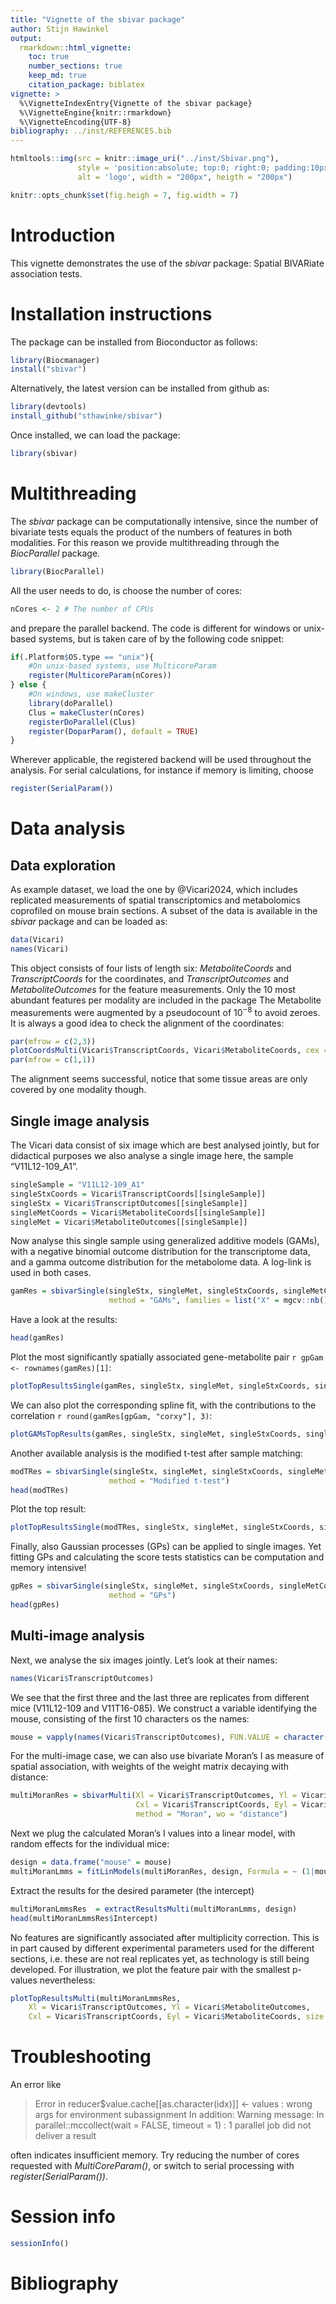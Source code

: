 ```yaml
---
title: "Vignette of the sbivar package"
author: Stijn Hawinkel
output: 
  rmarkdown::html_vignette:
    toc: true
    number_sections: true
    keep_md: true
    citation_package: biblatex
vignette: >
  %\VignetteIndexEntry{Vignette of the sbivar package}
  %\VignetteEngine{knitr::rmarkdown}
  %\VignetteEncoding{UTF-8}
bibliography: ../inst/REFERENCES.bib 
---
```


```r
htmltools::img(src = knitr::image_uri("../inst/Sbivar.png"),
               style = 'position:absolute; top:0; right:0; padding:10px;',
               alt = 'logo', width = "200px", heigth = "200px")
```

```r
knitr::opts_chunk$set(fig.heigh = 7, fig.width = 7)
```

# Introduction

This vignette demonstrates the use of the _sbivar_ package: Spatial BIVARiate association tests.

\setcounter{tocdepth}{5}
\tableofcontents

# Installation instructions

The package can be installed from Bioconductor as follows:

```r
library(Biocmanager)
install("sbivar")
```

Alternatively, the latest version can be installed from github as:

```r
library(devtools)
install_github("sthawinke/sbivar")
```

Once installed, we can load the package:

```r
library(sbivar)
```

# Multithreading

The _sbivar_ package can be computationally intensive, since the number of bivariate tests equals the product of the numbers of features in both modalities. For this reason we provide multithreading through the _BiocParallel_ package. 

```r
library(BiocParallel)
```

All the user needs to do, is choose the number of cores: 

```r
nCores <- 2 # The number of CPUs
```

and prepare the parallel backend. The code is different for windows or unix-based systems, but is taken care of by the following code snippet:

```r
if(.Platform$OS.type == "unix"){
    #On unix-based systems, use MulticoreParam
    register(MulticoreParam(nCores))
} else {
    #On windows, use makeCluster
    library(doParallel)
    Clus = makeCluster(nCores)
    registerDoParallel(Clus)
    register(DoparParam(), default = TRUE)
}
```

Wherever applicable, the registered backend will be used throughout the analysis.
For serial calculations, for instance if memory is limiting, choose

```r
register(SerialParam())
```

# Data analysis

## Data exploration

As example dataset, we load the one by @Vicari2024, which includes replicated measurements of spatial transcriptomics and metabolomics coprofiled on mouse brain sections. A subset of the data is available in the _sbivar_ package and can be loaded as:

```r
data(Vicari)
names(Vicari)
```

This object consists of four lists of length six: _MetaboliteCoords_ and _TranscriptCoords_ for the coordinates, and _TranscriptOutcomes_ and _MetaboliteOutcomes_ for the feature measurements. Only the 10 most abundant features per modality are included in the package The Metabolite measurements were augmented by a pseudocount of 10$^{-8}$ to avoid zeroes. It is always a good idea to check the alignment of the coordinates:

```r
par(mfrow = c(2,3))
plotCoordsMulti(Vicari$TranscriptCoords, Vicari$MetaboliteCoords, cex = 0.5)
par(mfrow = c(1,1))
```

The alignment seems successful, notice that some tissue areas are only covered by one modality though.

## Single image analysis

The Vicari data consist of six image which are best analysed jointly, but for didactical purposes we also analyse a single image here, the sample "V11L12-109_A1".

```r
singleSample = "V11L12-109_A1"
singleStxCoords = Vicari$TranscriptCoords[[singleSample]]
singleStx = Vicari$TranscriptOutcomes[[singleSample]]
singleMetCoords = Vicari$MetaboliteCoords[[singleSample]]
singleMet = Vicari$MetaboliteOutcomes[[singleSample]]
```

Now analyse this single sample using generalized additive models (GAMs), with a negative binomial outcome distribution for the transcriptome data, and a gamma outcome distribution for the metabolome data. A log-link is used in both cases.

```r
gamRes = sbivarSingle(singleStx, singleMet, singleStxCoords, singleMetCoords, 
                      method = "GAMs", families = list("X" = mgcv::nb(), "Y" = Gamma(lin = "log")))
```

Have a look at the results:

```r
head(gamRes)
```

Plot the most significantly spatially associated gene-metabolite pair `r gpGam <- rownames(gamRes)[1]`:

```r
plotTopResultsSingle(gamRes, singleStx, singleMet, singleStxCoords, singleMetCoords)
```

We can also plot the corresponding spline fit, with the contributions to the correlation `r round(gamRes[gpGam, "corxy"], 3)`:

```r
plotGAMsTopResults(gamRes, singleStx, singleMet, singleStxCoords, singleMetCoords)
```

Another available analysis is the modified t-test after sample matching:

```r
modTRes = sbivarSingle(singleStx, singleMet, singleStxCoords, singleMetCoords, 
                      method = "Modified t-test")
head(modTRes)
```

Plot the top result:

```r
plotTopResultsSingle(modTRes, singleStx, singleMet, singleStxCoords, singleMetCoords)
```

Finally, also Gaussian processes (GPs) can be applied to single images. Yet fitting GPs and calculating the score tests statistics can be computation and memory intensive!

```r
gpRes = sbivarSingle(singleStx, singleMet, singleStxCoords, singleMetCoords, 
                      method = "GPs")
head(gpRes)
```

## Multi-image analysis

Next, we analyse the six images jointly. Let's look at their names:

```r
names(Vicari$TranscriptOutcomes)
```

We see that the first three and the last three are replicates from different mice (V11L12-109 and V11T16-085). We construct a variable identifying the mouse, consisting of the first 10 characters os the names:

```r
mouse = vapply(names(Vicari$TranscriptOutcomes), FUN.VALUE = character(1), function(x) substr(x,1, 10))
```

For the multi-image case, we can also use bivariate Moran's I as measure of spatial association, with weights of the weight matrix decaying with distance:

```r
multiMoranRes = sbivarMulti(Xl = Vicari$TranscriptOutcomes, Yl = Vicari$MetaboliteOutcomes, 
                            Cxl = Vicari$TranscriptCoords, Eyl = Vicari$MetaboliteCoords, 
                            method = "Moran", wo = "distance")
```

Next we plug the calculated Moran's I values into a linear model, with random effects for the individual mice:

```r
design = data.frame("mouse" = mouse)
multiMoranLmms = fitLinModels(multiMoranRes, design, Formula = ~ (1|mouse))
```

Extract the results for the desired parameter (the intercept)

```r
multiMoranLmmsRes  = extractResultsMulti(multiMoranLmms, design)
head(multiMoranLmmsRes$Intercept)
```

No features are significantly associated after multiplicity correction. This is in part caused by different experimental parameters used for the different sections, i.e. these are not real replicates yet, as technology is still being developed. For illustration, we plot the feature pair with the smallest p-values nevertheless:

```r
plotTopResultsMulti(multiMoranLmmsRes, 
    Xl = Vicari$TranscriptOutcomes, Yl = Vicari$MetaboliteOutcomes, 
    Cxl = Vicari$TranscriptCoords, Eyl = Vicari$MetaboliteCoords, size = 0.4)
```

# Troubleshooting

An error like 

> Error in reducer$value.cache[[as.character(idx)]] <- values : 
>  wrong args for environment subassignment
> In addition: Warning message:
> In parallel::mccollect(wait = FALSE, timeout = 1) :
>  1 parallel job did not deliver a result

often indicates insufficient memory. Try reducing the number of cores requested with _MultiCoreParam()_,
or switch to serial processing with _register(SerialParam())_.
 
# Session info

```r
sessionInfo()
```

# Bibliography

\printbibliography 

